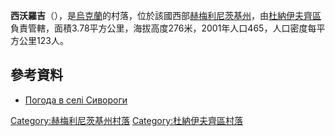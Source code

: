 {{coord|48|51|25|N|27|0|42|E|scale:100000|display=title}}

'''西沃羅吉'''（{{lang-uk|Сивороги}}），是[[烏克蘭|烏克蘭]]的村落，位於該國西部[[赫梅利尼茨基州|赫梅利尼茨基州]]，由[[杜納伊夫齊區|杜納伊夫齊區]]負責管轄，面積3.78平方公里，海拔高度276米，2001年人口465，人口密度每平方公里123人。

==參考資料==
* [http://weather.in.ua/ua/hmel'nickaja/23772 Погода в селі Сивороги] {{Wayback|url=http://weather.in.ua/ua/hmel'nickaja/23772 |date=20160305211207 }}

{{DEFAULTSORT:Сивороги}}
[[Category:赫梅利尼茨基州村落|Category:赫梅利尼茨基州村落]]
[[Category:杜納伊夫齊區村落|Category:杜納伊夫齊區村落]]


{{Khmelnytskyi-geo-stub}}